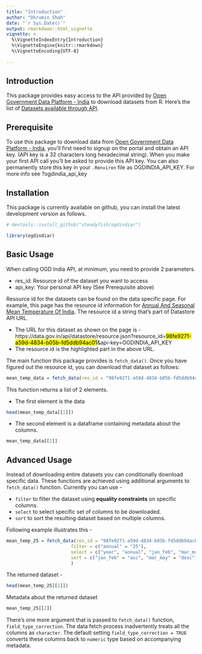 ```yaml
---
title: "Introduction"
author: "Dhrumin Shah"
date: "`r Sys.Date()`"
output: rmarkdown::html_vignette
vignette: >
  %\VignetteIndexEntry{Introduction}
  %\VignetteEngine{knitr::rmarkdown}
  %\VignetteEncoding{UTF-8}
  
---
```


## Introduction

This package provides easy access to the API provided by [Open Government Data Platform - India](https://data.gov.in) to download datasets from R. Here's the list of [Datasets available through API](https://data.gov.in/catalogs#path=is_api/1).

## Prerequisite

To use this package to download data from [Open Government Data Platform - India](https://data.gov.in), you'll first need to signup on the portal and obtain an API key. (API key is a 32 characters long hexadecimal string). When you make your first API call you'll be asked to provide this API key. You can also permanently store this key in your `.Renviron` file as OGDINDIA_API_KEY. For more info see ?ogdindia_api_key 

## Installation

This package is currently available on github, you can install the latest development version as follows.

```r
# devtools::install_github("steadyfish/ogdindiar")

library(ogdindiar)
```

## Basic Usage

When calling OGD India API, at minimum, you need to provide 2 parameters.

* res_id: Resource id of the dataset you want to access
* api_key: Your personal API key (See Prerequisite above)

Resource id for the datasets can be found on the data specific page. For example, this page has the resource id information for [Annual And Seasonal Mean Temperature Of India](https://data.gov.in/resources/annual-and-seasonal-mean-temperature-india/api). The resource id a string that's part of Datastore API URL. 

* The URL for this dataset as shown on the page is - https://data.gov.in/api/datastore/resource.json?resource_id=<mark>98fe9271-a59d-4834-b05b-fd5ddb94ac01</mark>&api-key=OGDINDIA_API_KEY 
* The resource id is the highlighted part in the above URL.

The main function this package provides is `fetch_data()`. Once you have figured out the resource id, you can download that dataset as follows: 

```r
mean_temp_data = fetch_data(res_id = "98fe9271-a59d-4834-b05b-fd5ddb94ac01")
```

This function returns a list of 2 elements.

* The first element is the data

```r
head(mean_temp_data[[1]])
```

* The second element is a dataframe containing metadata about the columns.

```r
mean_temp_data[[2]]
```

## Advanced Usage

Instead of downloading entire datasets you can conditionally download specific data. These functions are achieved using additional arguments to `fetch_data()` function. Currently you can use -

* `filter` to filter the dataset using __equality constraints__ on specific columns.
* `select` to select specific set of columns to be downloaded.
* `sort` to sort the resulting dataset based on multiple columns.

Following example illustrates this -

```r
mean_temp_25 = fetch_data(res_id = "98fe9271-a59d-4834-b05b-fd5ddb94ac01",
                        filter = c("annual" = "25"),
                        select = c("year", "annual", "jan_feb", "mar_may", "jun_sep", "oct_dec"),
                        sort = c("jan_feb" = "asc", "mar_may" = "desc")
                        )
```

The returned dataset -

```r
head(mean_temp_25[[1]])
```

Metadata about the returned dataset

```r
mean_temp_25[[2]]
```

There's one more argument that is passed to `fetch_data()` function, `field_type_correction`. The data fetch process inadvertently treats all the columns as `character`. The default setting `field_type_correction = TRUE` converts these columns back to `numeric` type based on accompanying metadata.

